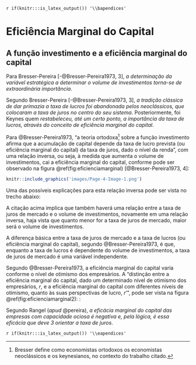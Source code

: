 `r if(knitr:::is_latex_output()) '\\bapendices'`

<!--
If you feel it necessary to include an appendix, it goes here.
-->

# Eficiência Marginal do Capital {#capital}

## A função investimento e a eficiência marginal do capital

Para Bresser-Pereira [-@Bresser-Pereira1973, 3], *a determinação da variável
estratégica a determinar o volume de investimentos torna-se de extraordinária
importância*.

Segundo Bresser-Pereira [-@Bresser-Pereira1973, 3], *a tradição clássica de dar
primazia a taxa de lucros foi abandonada pelos neoclássicos, que colocaram a
taxa de juros no centro do seu sistema*. Posteriormente, foi Keynes quem
*restabeleceu, até um certo ponto, a importância da taxa de lucros, através do
conceito de eficiência marginal do capital*.

Para @Bresser-Pereira1973, "a teoria ortodoxa[^3] sobre a função investimento 
afirma que a acumulação de capital depende da taxa de lucro prevista (ou 
eficiência marginal do capital) da taxa de juros, dado o nível da renda", com 
uma relação inversa, ou seja, à medida que aumenta o volume de investimentos, 
cai a eficiência marginal do capital, conforme pode ser observado na 
figura \@ref(fig:eficienciamarginal) [@Bresser-Pereira1973, 4]:

[^3]: Bresser define como economistas ortodoxos os economistas neoclássicos e os 
keynesianos, no contexto do trabalho citado.

```r
knitr::include_graphics('images/Page-4-Image-1.png')
```

Uma das possíveis explicações para esta relação inversa pode ser vista no trecho
abaixo:

\begin{citacao}
Há, portanto, uma relação inversa entre o volume dos investimentos e a
eficiência marginal do capital. Podemos, inclusive, imaginar que as empresas ou
os empresários disponham sempre de um "estoque" de projetos de investimentos,
com taxas diferentes e declinantes de lucro. Quanto maiores fossem os
investimentos efetivamente realizados, mais seria preciso descer na escala de
rentabilidade prevista dos projetos \ldots Será interessante para a empresa
investir enquanto ela puder esperar do novo investimento um retorno superior ou
pelo menos igual ao da taxa de juros do mercado
\cite[p.~5]{Bresser-Pereira1973}.
\end{citacao}

A citação acima implica que também haverá uma relação entre a taxa de juros de
mercado e o volume de investimentos, novamente em uma relação inversa, haja
vista que quanto menor for a taxa de juros de mercado, maior será o volume de
investimentos.

A diferença básica entre a taxa de juros de mercado e a taxa de lucros (ou
eficiência marginal do capital), segundo @Bresser-Pereira1973, é que, enquanto a 
taxa de lucros é dependente do volume de investimentos, a taxa de juros de
mercado é uma variável independente. 

\begin{citacao}
Em outras palavras, é a variação dos investimentos que leva à variação da
eficiência marginal do capital, enquanto que é a variação da taxa de juros que
leva à variação do volume de investimentos
\cite{Bresser-Pereira1973}.
\end{citacao}

Segundo @Bresser-Pereira1973, a eficiência marginal do capital
varia conforme o nível de otimismo dos empresários. A "distinção entre a
eficiência marginal do capital, dado um determinado nível de otimismo dos
empresários, $r$, e a eficiência marginal do capital com diferentes níveis de
otimismo, quanto às suas perspectivas de lucro, $r’$", pode ser vista na
figura \@ref(fig:eficienciamarginal2): \textit{fixada uma taxa de juros em um
determinado nível $j_1$, podemos, então, deduzir graficamente uma nova função
investimento, relacionando positivamente o volume de investimentos, dado um
nível de renda, com a influência marginal do capital, $r’$, a diferentes níveis de
otimismo} \cite[p.~8]{Bresser-Pereira1973}:

\begin{figure}[h]
\begin{center}
\includegraphics[width=.8\textwidth]{images/Page-8-Image-3.png}
\includegraphics[width=.8\textwidth]{images/Page-8-Image-4.png}
\end{center}
\caption{A nova função Investimento.}
\label{fig:eficienciamarginal2}
\end{figure}

\begin{citacao}
Através dos mecanismos ortodoxos da política monetária e fiscal, e dos
mecanismos menos ortodoxos da política salarial, da política cambial, da
política fiscal ampliada, que inclui subsídios os mais variados, o Governo tem
condições crescentes de influenciar direta ou indiretamente as perspectivas de
lucro dos empresários. Por outro lado, as variações no nível de segurança
política para os investimentos, tão grandes no mundo moderno, devem também fazer
variar grandemente o nível de otimismo dos empresários em relação a suas
perspectivas de lucro
\cite[p.~9]{Bresser-Pereira1973}.
\end{citacao}

Segundo Rangel (*apud* @pereira),  *a eficácia marginal do capital das empresas 
com capacidade ociosa é negativa e, pela lógica, é essa eficácia que deve 3
orientar a taxa de juros*.

`r if(knitr:::is_latex_output()) '\\eapendices'`
